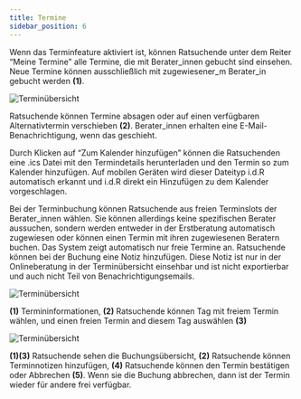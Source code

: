 ```yaml
---
title: Termine
sidebar_position: 6
---
```


Wenn das Terminfeature aktiviert ist, können Ratsuchende unter dem Reiter “Meine Termine” alle Termine, die mit Berater_innen gebucht sind einsehen. Neue Termine können ausschließlich mit zugewiesener_m Berater_in gebucht werden <strong>(1)</strong>.

![Terminübersicht](../../../static/img/images-onlineberatung/02_Ratsuchende_Termine.png)

Ratsuchende können Termine absagen oder auf einen verfügbaren Alternativtermin verschieben <strong>(2)</strong>. Berater_innen erhalten eine E-Mail-Benachrichtigung, wenn das geschieht.

Durch Klicken auf “Zum Kalender hinzufügen” können die Ratsuchenden eine .ics Datei mit den Termindetails herunterladen und den Termin so zum Kalender hinzufügen. Auf mobilen Geräten wird dieser Dateityp i.d.R automatisch erkannt und i.d.R direkt ein Hinzufügen zu dem Kalender vorgeschlagen.

Bei der Terminbuchung können Ratsuchende aus freien Terminslots der Berater_innen wählen. Sie können allerdings keine spezifischen Berater aussuchen, sondern werden entweder in der Erstberatung automatisch zugewiesen oder können einen Termin mit ihren zugewiesenen Beratern buchen. Das System zeigt automatisch nur freie Termine an. Ratsuchende können bei der Buchung eine Notiz hinzufügen. Diese Notiz ist nur in der Onlineberatung in der Terminübersicht einsehbar und ist nicht exportierbar und auch nicht Teil von Benachrichtigungsemails.

![Terminübersicht](../../../static/img/images-onlineberatung/02_Ratsuchende_Termine_1.png)

<strong>(1)</strong> Termininformationen, <strong>(2)</strong> Ratsuchende können Tag mit freiem Termin wählen, und einen freien Termin and diesem Tag auswählen <strong>(3)</strong> 

![Terminübersicht](../../../static/img/images-onlineberatung/02_Ratsuchende_Termine_2.png)

<strong>(1)</strong><strong>(3)</strong> Ratsuchende sehen die Buchungsübersicht, <strong>(2)</strong> Ratsuchende können Terminnotizen hinzufügen, <strong>(4)</strong> Ratsuchende können den Termin bestätigen oder Abbrechen <strong>(5)</strong>. Wenn sie die Buchung abbrechen, dann ist der Termin wieder für andere frei verfügbar.